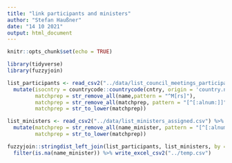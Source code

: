 ```yaml
---
title: "link participants and ministers"
author: "Stefan Haußner"
date: "14 10 2021"
output: html_document
---
```


```r
knitr::opts_chunk$set(echo = TRUE)
```

```r
library(tidyverse)
library(fuzzyjoin)
```

```r
list_participants <- read_csv2("../data/list_council_meetings_participants.csv") %>% 
  mutate(isocntry = countrycode::countrycode(cntry, origin = 'country.name', destination = 'iso3c'),
         matchprep = str_remove_all(name,pattern = "^M[rs]"),
         matchprep = str_remove_all(matchprep, pattern = "[^[:alnum:]]"),
         matchprep = str_to_lower(matchprep))

list_ministers <- read_csv2("../data/list_ministers_assigned.csv") %>% 
  mutate(matchprep = str_remove_all(name_minister, pattern = "[^[:alnum:]]"),
         matchprep = str_to_lower(matchprep))

fuzzyjoin::stringdist_left_join(list_participants, list_ministers, by = c("matchprep" = "matchprep")) %>% 
  filter(is.na(name_minister)) %>% write_excel_csv2("../temp.csv")


```


